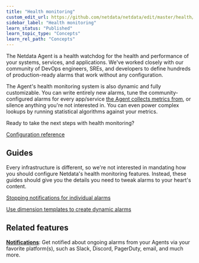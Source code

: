 ```yaml
---
title: "Health monitoring"
custom_edit_url: https://github.com/netdata/netdata/edit/master/health/README.md
sidebar_label: "Health monitoring"
learn_status: "Published"
learn_topic_type: "Concepts"
learn_rel_path: "Concepts"
---
```



The Netdata Agent is a health watchdog for the health and performance of your systems, services, and applications. We've
worked closely with our community of DevOps engineers, SREs, and developers to define hundreds of production-ready
alarms that work without any configuration.

The Agent's health monitoring system is also dynamic and fully customizable. You can write entirely new alarms, tune the
community-configured alarms for every app/service [the Agent collects metrics from](/docs/nightly/references/collectors/supported-collectors-list), or
silence anything you're not interested in. You can even power complex lookups by running statistical algorithms against
your metrics.

Ready to take the next steps with health monitoring?

[Configuration reference](/docs/nightly/operations/alerts/health)

## Guides

Every infrastructure is different, so we're not interested in mandating how you should configure Netdata's health
monitoring features. Instead, these guides should give you the details you need to tweak alarms to your heart's
content.

[Stopping notifications for individual alarms](https://github.com/netdata/netdata/blob/master/docs/guides/monitor/stop-notifications-alarms.md)

[Use dimension templates to create dynamic alarms](https://github.com/netdata/netdata/blob/master/docs/guides/monitor/dimension-templates.md)

## Related features

**[Notifications](/docs/nightly/operations/alerts/notifications-reference)**: Get notified about ongoing alarms from your Agents via your
favorite platform(s), such as Slack, Discord, PagerDuty, email, and much more.


